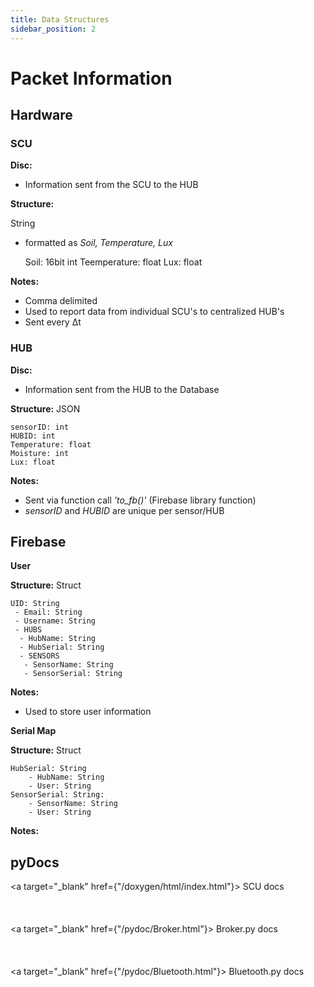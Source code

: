 ```yaml
---
title: Data Structures
sidebar_position: 2
---
```


# Packet Information

## Hardware

### SCU
**Disc:**
 - Information sent from the SCU to the HUB

**Structure:**

String 
- formatted as *Soil, Temperature, Lux*


    Soil: 16bit int
    Teemperature: float
    Lux: float


    

**Notes:**
- Comma delimited 
- Used to report data from individual SCU's to centralized HUB's
- Sent every Δt

### HUB
**Disc:** 
 - Information sent from the HUB to the Database

**Structure:**
JSON

    sensorID: int
    HUBID: int
    Temperature: float
    Moisture: int
    Lux: float


**Notes:**
- Sent via function call *'to_fb()'* (Firebase library function)
- *sensorID* and *HUBID* are unique per sensor/HUB 

## Firebase

**User**

**Structure:**
Struct

    UID: String
     - Email: String
     - Username: String
     - HUBS
      - HubName: String
      - HubSerial: String
      - SENSORS
       - SensorName: String
       - SensorSerial: String


**Notes:**
- Used to store user information


**Serial Map**

**Structure:**
Struct

    HubSerial: String
        - HubName: String
        - User: String
    SensorSerial: String:
        - SensorName: String
        - User: String

**Notes:**


## pyDocs
<a target="_blank" href={"/doxygen/html/index.html"}> SCU docs </a>
<br></br>
<br></br>
<a target="_blank" href={"/pydoc/Broker.html"}> Broker.py docs </a>
<br></br>
<br></br>
<a target="_blank" href={"/pydoc/Bluetooth.html"}> Bluetooth.py docs </a>
